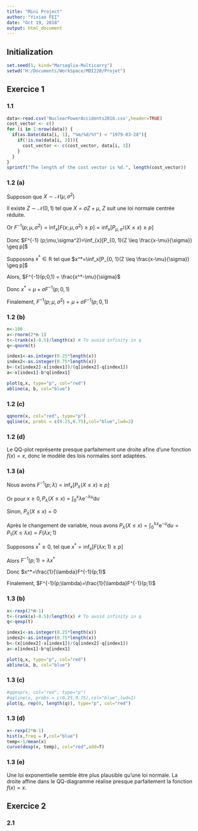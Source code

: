 ```yaml
---
title: "Mini Project"
author: "Yixiao FEI"
date: "Oct 19, 2018"
output: html_document
---
```


## Initialization
```r
set.seed(1, kind="Marsaglia-Multicarry")
setwd("H:/Documents/WorkSpace/MDI220/Projet")
```

## Exercice 1
### 1.1
```r
data<-read.csv('NuclearPowerAccidents2016.csv',header=TRUE)
cost_vector <- c()
for (i in 1:nrow(data)) {
  if(as.Date(data[i, 1], "%m/%d/%Y") < "1979-03-28"){
    if(!is.na(data[i, 3])){
      cost_vector <- c(cost_vector, data[i, 3])
    }
  }
}
sprintf("The length of the cost vector is %d.", length(cost_vector))
```
### 1.2 (a)
Supposon que $X \sim \mathcal{N}(\mu, \sigma^2)$

Il existe $Z \sim \mathcal{N}(0, 1)$ tel que $X=\sigma Z + \mu$, $Z$ suit une loi normale centrée réduite.

Or $F^{-1} (p;\mu,\sigma^2)=\inf_{x} [F(x;\mu,\sigma^2) \geq p]=\inf_{x}[P_{\mu, \sigma^2}(X \leq x) \geq p]$

Donc $F^{-1} (p;\mu,\sigma^2)=\inf_{x}[P_{0, 1}(Z \leq \frac{x-\mu}{\sigma}) \geq p]$

Supposons $x^* \in \mathbb{R}$ tel que $x^*=\inf_x[P_{0, 1}(Z \leq \frac{x-\mu}{\sigma}) \geq p]$

Alors, $F^{-1}(p;0,1) = \frac{x^*-\mu}{\sigma}$

Donc $x^*=\mu+\sigma F^{-1}(p;0,1)$

Finalement, $F^{-1} (p;\mu,\sigma^2)=\mu+\sigma F^{-1} (p;0,1)$

### 1.2 (b)
```r
n<-100
x<-rnorm(2*n-1)
t<-(rank(x)-0.5)/length(x) # To avoid infinity in q
q<-qnorm(t)

index1<-as.integer(0.25*length(x))
index2<-as.integer(0.75*length(x))
b<-(x[index2]-x[index1])/(q[index2]-q[index1])
a<-x[index1]-b*q[index1]

plot(q,x, type="p", col="red")
abline(a, b, col="blue")

```

### 1.2 (c)
```r
qqnorm(x, col="red", type="p")
qqline(x, probs = c(0.25,0.75),col="blue",lwd=2)

```

### 1.2 (d)
Le QQ-plot représente presque parfaitement une droite afine d'une fonction $f(x)=x$, donc le modèle des lois normales sont adaptées.

### 1.3 (a)
Nous avons $F^{-1}(p;\lambda)=\inf_x[P_{\lambda}(X \leq x) \geq p]$

Or pour $x\geq 0, P_{\lambda}(X \leq x) = \int_0^x \lambda \mathrm{e}^{-\lambda u} \mathrm{d}u$

Sinon, $P_{\lambda}(X \leq x) = 0$

Après le changement de variable, nous avons $P_{\lambda}(X \leq x)=\int_0^{\lambda x}  \mathrm{e}^{- u} \mathrm{d}u=P_{1}(X \leq \lambda x)=F(\lambda x;1)$

Supposons $x^* \geq 0$, tel que $x^*=\inf_x [F(\lambda x;1)\geq p]$

Alors $F^{-1}(p;1)=\lambda x^*$

Donc $x^*=\frac{1}{\lambda}F^{-1}(p;1)$

Finalement, $F^{-1}(p;\lambda)=\frac{1}{\lambda}F^{-1}(p;1)$

### 1.3 (b)
```r
x<-rexp(2*n-1)
t<-(rank(x)-0.5)/length(x) # To avoid infinity in q
q<-qexp(t)

index1<-as.integer(0.25*length(x))
index2<-as.integer(0.75*length(x))
b<-(x[index2]-x[index1])/(q[index2]-q[index1])
a<-x[index1]-b*q[index1]

plot(q,x, type="p", col="red")
abline(a, b, col="blue")

```

### 1.3 (c)
```r
#qqexp(x, col="red", type="p")
#qqline(x, probs = c(0.25,0.75),col="blue",lwd=2)
plot(q, rep(0, length(q)), type="p", col="red")

```

### 1.3 (d)
```r
x<-rexp(2*n-1)
hist(x,freq = F,col="blue")
temp<-1/mean(x)
curve(dexp(x, temp), col="red",add=T)
```

### 1.3 (e)
Une loi exponentielle semble être plus plausible qu'une loi normale. La droite affine dans le QQ-diagramme réalise presque parfaitement la fonction $f(x)=x$.

## Exercice 2
### 2.1




